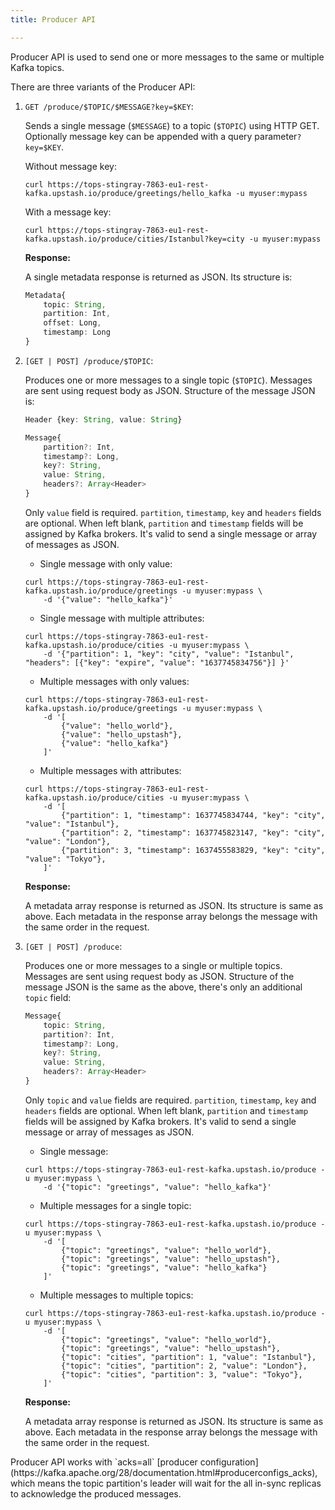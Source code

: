 ```yaml
---
title: Producer API

---
```


Producer API is used to send one or more messages to the same or multiple Kafka
topics.

There are three variants of the Producer API:

1. `GET /produce/$TOPIC/$MESSAGE?key=$KEY`:

   Sends a single message (`$MESSAGE`) to a topic (`$TOPIC`) using HTTP GET.
   Optionally message key can be appended with a query parameter`?key=$KEY`.

   Without message key:

   ```shell
   curl https://tops-stingray-7863-eu1-rest-kafka.upstash.io/produce/greetings/hello_kafka -u myuser:mypass
   ```

   With a message key:

   ```shell
   curl https://tops-stingray-7863-eu1-rest-kafka.upstash.io/produce/cities/Istanbul?key=city -u myuser:mypass
   ```

   **Response:**

   A single metadata response is returned as JSON. Its structure is:

   ```typescript
   Metadata{
       topic: String,
       partition: Int,
       offset: Long,
       timestamp: Long
   }
   ```

2. `[GET | POST] /produce/$TOPIC`:

   Produces one or more messages to a single topic (`$TOPIC`). Messages are sent
   using request body as JSON. Structure of the message JSON is:

   ```typescript
   Header {key: String, value: String}

   Message{
       partition?: Int,
       timestamp?: Long,
       key?: String,
       value: String,
       headers?: Array<Header>
   }
   ```

   Only `value` field is required. `partition`, `timestamp`, `key` and `headers`
   fields are optional. When left blank, `partition` and `timestamp` fields will
   be assigned by Kafka brokers. It's valid to send a single message or array of
   messages as JSON.

   - Single message with only value:

   ```shell
   curl https://tops-stingray-7863-eu1-rest-kafka.upstash.io/produce/greetings -u myuser:mypass \
       -d '{"value": "hello_kafka"}'
   ```

   - Single message with multiple attributes:

   ```shell
   curl https://tops-stingray-7863-eu1-rest-kafka.upstash.io/produce/cities -u myuser:mypass \
       -d '{"partition": 1, "key": "city", "value": "Istanbul", "headers": [{"key": "expire", "value": "1637745834756"}] }'
   ```

   - Multiple messages with only values:

   ```shell
   curl https://tops-stingray-7863-eu1-rest-kafka.upstash.io/produce/greetings -u myuser:mypass \
       -d '[
           {"value": "hello_world"},
           {"value": "hello_upstash"},
           {"value": "hello_kafka"}
       ]'
   ```

   - Multiple messages with attributes:

   ```shell
   curl https://tops-stingray-7863-eu1-rest-kafka.upstash.io/produce/cities -u myuser:mypass \
       -d '[
           {"partition": 1, "timestamp": 1637745834744, "key": "city", "value": "Istanbul"},
           {"partition": 2, "timestamp": 1637745823147, "key": "city", "value": "London"},
           {"partition": 3, "timestamp": 1637455583829, "key": "city", "value": "Tokyo"},
       ]'
   ```

   **Response:**

   A metadata array response is returned as JSON. Its structure is same as
   above. Each metadata in the response array belongs the message with the same
   order in the request.

3. `[GET | POST] /produce`:

   Produces one or more messages to a single or multiple topics. Messages are
   sent using request body as JSON. Structure of the message JSON is the same as
   the above, there's only an additional `topic` field:

   ```typescript
   Message{
       topic: String,
       partition?: Int,
       timestamp?: Long,
       key?: String,
       value: String,
       headers?: Array<Header>
   }
   ```

   Only `topic` and `value` fields are required. `partition`, `timestamp`, `key`
   and `headers` fields are optional. When left blank, `partition` and
   `timestamp` fields will be assigned by Kafka brokers. It's valid to send a
   single message or array of messages as JSON.

   - Single message:

   ```shell
   curl https://tops-stingray-7863-eu1-rest-kafka.upstash.io/produce -u myuser:mypass \
       -d '{"topic": "greetings", "value": "hello_kafka"}'
   ```

   - Multiple messages for a single topic:

   ```shell
   curl https://tops-stingray-7863-eu1-rest-kafka.upstash.io/produce -u myuser:mypass \
       -d '[
           {"topic": "greetings", "value": "hello_world"},
           {"topic": "greetings", "value": "hello_upstash"},
           {"topic": "greetings", "value": "hello_kafka"}
       ]'
   ```

   - Multiple messages to multiple topics:

   ```shell
   curl https://tops-stingray-7863-eu1-rest-kafka.upstash.io/produce -u myuser:mypass \
       -d '[
           {"topic": "greetings", "value": "hello_world"},
           {"topic": "greetings", "value": "hello_upstash"},
           {"topic": "cities", "partition": 1, "value": "Istanbul"},
           {"topic": "cities", "partition": 2, "value": "London"},
           {"topic": "cities", "partition": 3, "value": "Tokyo"},
       ]'
   ```

   **Response:**

   A metadata array response is returned as JSON. Its structure is same as
   above. Each metadata in the response array belongs the message with the same
   order in the request.

<Info>
    Producer API works with `acks=all` [producer
    configuration](https://kafka.apache.org/28/documentation.html#producerconfigs_acks),
    which means the topic partition's leader will wait for the all in-sync
    replicas to acknowledge the produced messages.
</Info>
